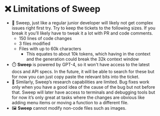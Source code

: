 # ❌ Limitations of Sweep

- 🔢 Sweep, just like a regular junior developer will likely not get complex issues right first try. Try to keep the tickets to the following sizes. If you break it you’ll likely have to tweak it a lot with PR and code comments.
    - 150 lines of code changes
    - 3 files modified
    - Files with up to 60k characters
        - This equates to about 10k tokens, which having in the context and the generation could break the 32k context window
- ⏱️ **Sweep** is powered by GPT-4, so it won't have access to the latest docs and API specs. In the future, it will be able to search for these but for now you can just copy paste the relevant bits into the ticket.
- 📒 Similarly, Sweep’s research capabilities are limited. Bug fixes work only when you have a good idea of the cause of the bug but not before that. Sweep will later have access to terminals and debugging tools but for now it’s only great at tasks where the changes are obvious like adding menu items or moving a function to a different file.
- 🖼️ **Sweep** cannot modify non-code files such as images.

